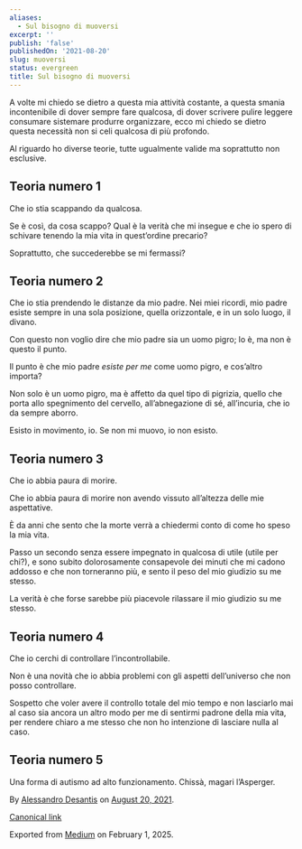 ```yaml
---
aliases:
  - Sul bisogno di muoversi
excerpt: ''
publish: 'false'
publishedOn: '2021-08-20'
slug: muoversi
status: evergreen
title: Sul bisogno di muoversi
---
```

A volte mi chiedo se dietro a questa mia attività costante, a questa smania incontenibile di dover sempre fare qualcosa, di dover scrivere pulire leggere consumare sistemare produrre organizzare, ecco mi chiedo se dietro questa necessità non si celi qualcosa di più profondo.

Al riguardo ho diverse teorie, tutte ugualmente valide ma soprattutto non esclusive.

## Teoria numero 1

Che io stia scappando da qualcosa.

Se è così, da cosa scappo? Qual è la verità che mi insegue e che io spero di schivare tenendo la mia vita in quest’ordine precario?

Soprattutto, che succederebbe se mi fermassi?

## Teoria numero 2

Che io stia prendendo le distanze da mio padre. Nei miei ricordi, mio padre esiste sempre in una sola posizione, quella orizzontale, e in un solo luogo, il divano.

Con questo non voglio dire che mio padre sia un uomo pigro; lo è, ma non è questo il punto.

Il punto è che mio padre _esiste per me_ come uomo pigro, e cos’altro importa?

Non solo è un uomo pigro, ma è affetto da quel tipo di pigrizia, quello che porta allo spegnimento del cervello, all’abnegazione di sé, all’incuria, che io da sempre aborro.

Esisto in movimento, io. Se non mi muovo, io non esisto.

## Teoria numero 3

Che io abbia paura di morire.

Che io abbia paura di morire non avendo vissuto all’altezza delle mie aspettative.

È da anni che sento che la morte verrà a chiedermi conto di come ho speso la mia vita.

Passo un secondo senza essere impegnato in qualcosa di utile (utile per chi?), e sono subito dolorosamente consapevole dei minuti che mi cadono addosso e che non torneranno più, e sento il peso del mio giudizio su me stesso.

La verità è che forse sarebbe più piacevole rilassare il mio giudizio su me stesso.

## Teoria numero 4

Che io cerchi di controllare l’incontrollabile.

Non è una novità che io abbia problemi con gli aspetti dell’universo che non posso controllare.

Sospetto che voler avere il controllo totale del mio tempo e non lasciarlo mai al caso sia ancora un altro modo per me di sentirmi padrone della mia vita, per rendere chiaro a me stesso che non ho intenzione di lasciare nulla al caso.

## Teoria numero 5

Una forma di autismo ad alto funzionamento. Chissà, magari l’Asperger.

By [Alessandro Desantis](https://medium.com/@aldesantis) on [August 20, 2021](https://medium.com/p/d53583c4646).

[Canonical link](https://medium.com/@aldesantis/sul-bisogno-di-muoversi-d53583c4646)

Exported from [Medium](https://medium.com) on February 1, 2025.
